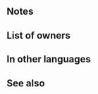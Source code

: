 {{Weapon Infobox
|tagid=SID_紫翠のブレス
|weaponName=Lilac-Jade Breath
|image=wep_ac034
|weaponType=Dragonstone
|might=16
|range=1
|cooldown=-1
|effect=Accelerates Special trigger (cooldown count-1). If foe initiates combat or if foe's HP = 100% at start of combat, grants Atk/Spd/Def/Res+5 to unit during combat and reduces damage from attacks during combat and from area-of-effect Specials (excluding Røkkr area-of-effect Specials) by 40%. If foe's Range = 2, calculates damage using the lower of foe's Def or Res.
|cost=400
|exclusive=1
|statModifiers=0,16,0,0,0
|required=Flametongue
|intID=2483
|sort=515
|value=20
|adaptive=Flying
|timingID=1
|abilityID=229
|limit1ID=46
|properties=
}}
==Notes==
{{IfFoeInitiates}}
{{Temporary buffs}}
{{DamagePercentageReduction}}
{{AoEDamageReduction}}
{{LowerDefRes}}

==List of owners==
{{Skill Hero List}}
==In other languages==
{{OtherLanguages
|japanese=紫翠のブレス
|german=Lila-Jade-Atem
|spanishEU=Aliento lilaverde
|spanishLA=Soplo lilaverde
|french=Souffle lilas vert
|italian=Soffio lilla-verde
|chineseTW=紫翠吐息
|portuguese=Sopro lilás jade
}}
==See also==
{{See also skills|cond=Description LIKE '%If foe initiates combat or if foe_s HP%Atk/Spd/Def/Res+%' OR Description LIKE '%if foe initiates%reduces damage from attacks%'|columns=3}}
{{Weapons Navbox}}